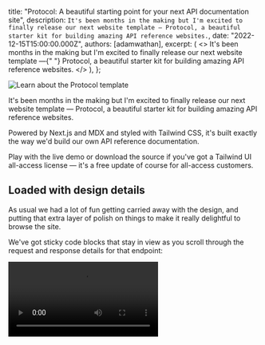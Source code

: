 

  title: "Protocol: A beautiful starting point for your next API documentation site",
  description: `It's been months in the making but I'm excited to finally release our next website template — Protocol, a beautiful starter kit for building amazing API reference websites.`,
  date: "2022-12-15T15:00:00.000Z",
  authors: [adamwathan],
  excerpt: (
    <>
      It's been months in the making but I'm excited to finally release our next website template —{" "}
      <Link href="https://tailwindui.com/templates/protocol">Protocol</Link>, a beautiful starter kit for building
      amazing API reference websites.
    </>
  ),
};

<Link href="https://tailwindui.com/templates/protocol">
  <Image alt="Learn about the Protocol template" src={home} />
</Link>

It's been months in the making but I'm excited to finally release our next website template — <Link href="https://tailwindui.com/templates/protocol">Protocol</Link>, a beautiful starter kit for building amazing API reference websites.

Powered by Next.js and MDX and styled with Tailwind CSS, it's built exactly the way we'd build our own API reference documentation.

Play with the <Link href="https://protocol.tailwindui.com/">live demo</Link> or <Link href="https://tailwindui.com/templates/protocol">download the source</Link> if you've got a Tailwind UI all-access license — it's a free update of course for all-access customers.

## Loaded with design details

As usual we had a lot of fun getting carried away with the design, and putting that extra layer of polish on things to make it really delightful to browse the site.

We've got sticky code blocks that stay in view as you scroll through the request and response details for that endpoint:

<Video src="https://assets.tailwindcss.com/blog/2022-12-15-protocol-api-documentation-template/sticky-code-blocks.mp4" />

There's also this beautiful hover effect on the homepage cards — it follows your mouse cursor with this gradient glow that uncovers a subtle background pattern:

<Video src="https://assets.tailwindcss.com/blog/2022-12-15-protocol-api-documentation-template/hovering-cards.mp4" />

My favorite detail though has to be the sidebar navigation, which tracks the visible page content but using a sort of "minimap" strategy, where _all_ visible page sections are highlighted:

<Video src="https://assets.tailwindcss.com/blog/2022-12-15-protocol-api-documentation-template/animated-sidebar.mp4" />

Watching this animate as you scroll through the page is really a sight to behold — props to <Link href="https://www.framer.com/motion/">Framer Motion</Link> for doing the heavy lifting here as usual. Even if I absolutely hated React I'm pretty sure I'd still use it just to use this library, it's really that good.

## The developer experience we'd want ourselves

We spent a lot of time deciding how to wire up the actual content on this one. We explored a bunch of different options for autogenerating documentation using different standards, but for my tastes anyways it all felt a little restrictive.

Personally I want to be able to just write exactly the documentation I want. So for Protocol, we optimized for maximum control but with a lot of authoring conveniences that make it really easy to write exactly what you want, _fast_.

You write your endpoint documentation in MDX, mixing in a handful of little components we provide to structure things quickly:

````jsx
// [!code filename:messages.mdx]
## Create a message {{ tag: 'POST', label: '/v1/messages' }}

<Row>
  <Col>

    Publishes a new message to a specific conversation.

    ### Required attributes

    <Properties>
      <Property name="conversation_id" type="string">
        Unique identifier for the conversation the message belongs to.
      </Property>
      <Property name="message" type="string">
        The message content.
      </Property>
    </Properties>

  </Col>
  <Col sticky>

    <CodeGroup title="Request" tag="POST" label="/v1/messages">

    ```bash {{ title: 'cURL' }}
    curl https://api.protocol.chat/v1/messages \
      -H "Authorization: Bearer {token}" \
      -d conversation_id="xgQQXg3hrtjh7AvZ" \
      -d message="You're what the French call 'les incompetents.'"
    ```

    ```js
    const client = new ApiClient(token)
    await client.messages.create({
      conversation_id: 'xgQQXg3hrtjh7AvZ',
      message: 'You're what the French call 'les incompetents.'',
    })
    ```

    </CodeGroup>

    ```json {{ title: 'Response' }}
    {
      "id": "gWqY86BMFRiH5o11",
      "conversation_id": "xgQQXg3hrtjh7AvZ",
      "message": "You're what the French call 'les incompetents.'",
      "reactions": [],
      "created_at": 692233200,
    }
    ```

  </Col>
</Row>
````

This will produce documentation that looks like this:

<Image alt="Example of generated documentation from MDX source" src={documentation} />

To really nail the authoring experience, we even built <Link href="https://www.npmjs.com/package/mdx-annotations">mdx-annotations</Link> — a new library that brings the annotations feature we loved when working with <Link href="https://markdoc.dev/">Markdoc</Link> over to MDX.

It lets you pass props into tags in MDX content by annotating them with an object, like this heading:

```mdx
## Create a message { tag: 'POST', label: '/v1/messages' }
```

...which is translated into this JSX:

```jsx
<Heading level={2} tag="POST" label="/v1/messages">
  Create a message
</Heading>
```

This lets you move quite a bit faster because you can keep writing in Markdown and not have to drop into raw JSX just to pass along some extra data.

## Adaptable design

I think this template is going to be really useful to lots of people right off-the-shelf, so it was important to us that it was easy to customize the design to match your brand.

We deliberately designed the illustrated background pattern we use in the site to feel "on brand" for basically anyone — you can tell it's the work of a professional designer but it's simple and leans into the "technical" motif, which is something that all API reference sites are going to have in common anyways.

<Image alt="The illustrated background pattern included in this template" src={texture} />

We built the pattern in code rather than exporting it as an asset with all of the colors baked in, so it's easy to tweak it to match your own color scheme.

For syntax highlighting, we're using <Link href="https://github.com/shikijs/shiki">Shiki</Link> with the `css-variables` theme, which makes it easy to update the syntax highlighting for your brand by picking just 9 colors:

```css
:root {
  --shiki-color-text: theme("colors.white");
  --shiki-token-constant: theme("colors.emerald.300");
  --shiki-token-string: theme("colors.emerald.300");
  --shiki-token-comment: theme("colors.zinc.500");
  --shiki-token-keyword: theme("colors.sky.300");
  --shiki-token-parameter: theme("colors.pink.300");
  --shiki-token-function: theme("colors.violet.300");
  --shiki-token-string-expression: theme("colors.emerald.300");
  --shiki-token-punctuation: theme("colors.zinc.200");
}
```

This is a hell of a lot less work than trying to craft your own theme from scratch!

In addition to the four icons we've used in our demo, we've included another 24 icons for a bunch of common API resource types:

Check out this screenshot, where we've adapted the Protocol template as if it were being used by our friends at <Link href="https://convertkit.com/">ConvertKit</Link> to power their API reference:

Looks a lot different at a quick glance, but when you really dig in there's actually not much that has changed here at all — just updating some button and link colors, the logo, adjusting the gradient in the illustration, and picking some different syntax highlighting colors.

## Dark mode

Naturally the site includes dark mode support — it's meant for developers, do you really think we could possibly be that ignorant? You would never forgive us.

<Image alt="The Protocol template design in dark mode" src={darkmode} />

The dark mode version has lots of its own cool design details too — I love the different primary button treatment for instance.

## Command palette with Algolia DocSearch integration

We love Algolia for documentation search, and we use it for the Tailwind CSS website as well as in our <Link href="https://tailwindui.com/templates/syntax">Syntax</Link> template.

We've wired it up for Protocol as well, but this time using Algolia's headless <Link href="https://www.algolia.com/doc/ui-libraries/autocomplete/introduction/what-is-autocomplete/">autocomplete library</Link> so we had total control of the search UI:

<Video src="https://assets.tailwindcss.com/blog/2022-12-15-protocol-api-documentation-template/command-palette.mp4" />

The nice thing about this approach is we can use regular old utility classes to style everything instead of writing custom CSS to style an already-styled widget, which just feels a lot more _right_ in a Tailwind CSS project.

---

And that's it — one last Tailwind UI template to finish out 2022! We've got <Link href="https://twitter.com/jamesm/status/1597230404200968195">another one</Link> almost ready to go too, so keep an eye out for that in the new year. Going to have some pretty damn exciting Tailwind CSS v4.0 news to share soon too!
